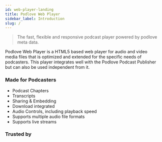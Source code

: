 ```yaml
---
id: web-player-landing
title: Podlove Web Player
sidebar_label: Introduction
slug: /
---
```


> The fast, flexible and responsive podcast player powered by podlove meta data.

Podlove Web Player is a HTML5 based web player for audio and video media files that is optimized and extended for the specific needs of podcasters. This player integrates well with the Podlove Podcast Publisher but can also be used independent from it.

### Made for Podcasters

* Podcast Chapters
* Transcripts
* Sharing & Embedding
* Download integrated
* Audio Controls, including playback speed
* Supports multiple audio file formats
* Supports live streams

### Trusted by 